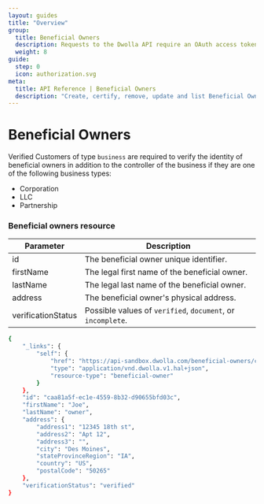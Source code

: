```yaml
---
layout: guides
title: "Overview"
group:
  title: Beneficial Owners
  description: Requests to the Dwolla API require an OAuth access token for authentication. Learn about Dwolla’s supported authorization flow and how to create an access token.
  weight: 8
guide:
  step: 0
  icon: authorization.svg
meta:
  title: API Reference | Beneficial Owners
  description: "Create, certify, remove, update and list Beneficial Owners for a Business Verified Customer."
---
```



# Beneficial Owners

Verified Customers of type `business` are required to verify the identity of beneficial owners in addition to the controller of the business if they are one of the following business types:

- Corporation
- LLC
- Partnership

<InlineCTA
  icon={guideIcon}
  text="For more information on how to add beneficial owners, or to learn more on whether certain business types are exempt, reference our step by step guide."
  href="/guides/business-verified-customer/add-beneficial-owners"
/>

### Beneficial owners resource

| Parameter          | Description                                                 |
| ------------------ | ----------------------------------------------------------- |
| id                 | The beneficial owner unique identifier.                     |
| firstName          | The legal first name of the beneficial owner.               |
| lastName           | The legal last name of the beneficial owner.                |
| address            | The beneficial owner's physical address.                    |
| verificationStatus | Possible values of `verified`, `document`, or `incomplete`. |

```bash
{
    "_links": {
        "self": {
            "href": "https://api-sandbox.dwolla.com/beneficial-owners/caa81a5f-ec1e-4559-8b32-d90655bfd03c",
            "type": "application/vnd.dwolla.v1.hal+json",
            "resource-type": "beneficial-owner"
        }
    },
    "id": "caa81a5f-ec1e-4559-8b32-d90655bfd03c",
    "firstName": "Joe",
    "lastName": "owner",
    "address": {
        "address1": "12345 18th st",
        "address2": "Apt 12",
        "address3": "",
        "city": "Des Moines",
        "stateProvinceRegion": "IA",
        "country": "US",
        "postalCode": "50265"
    },
    "verificationStatus": "verified"
}
```
